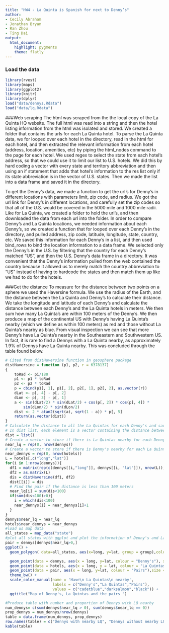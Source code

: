 ```yaml
---
title: "HW4 - La Quinta is Spanish for next to Denny’s"
author:
- Cecily Abraham
- Jonathan Bryan
- Ran Zhou
- Ting Dai
output: 
  html_document: 
    highlight: pygments
    theme: flatly
---
```


### Load the data

```r
library(rvest)
library(maps)
library(ggplot2)
library(knitr)
library(dplyr)
load("data/dennys.Rdata")
load("data/lq.Rdata")
```


###Web scraping
The html was scraped from the the local copy of the La Quinta HQ website. The full html was read into a string and then the hotel listing information from the html was isolated and stored. We created a folder that contains the urls for each La Quinta hotel. To parse the La Quinta data, we for looped over each hotel in the directory, read in the html for each hotel, and then extracted the relevant information from each hotel (address, location, amenities, etc) by piping the html_nodes command to the page for each hotel. We used regex to select the state from each hotel's address, so that we could use it to limit our list to U.S. hotels. We did this by hard coding a vector with every state and territory abbreviation and then using an if statement that adds that hotel's information to the res list only if its state abbreviation is in the vector of U.S. states. Then we made the list into a data frame and saved it in the directory.  
  
To get the Denny's data, we made a function to get the url's for Denny's in different locations with parameters limit, zip code, and radius. We got the url link for Denny's in different locations, and carefully set the zip codes so that all of the U.S. would be covered in the 5000 mile and 1000 mile radii. Like for La Quinta, we created a folder to hold the url's, and then downloaded the data from each url into the folder. In order to compare Denny's and La Quinta locations, we needed information about each Denny's, so we created a function that for looped over each Denny's in the directory, and pulled address, zip code, latitude, longitude, state, country, etc. We saved this information for each Denny's in a list, and then used bind_rows to bind the location information to a data frame. We selected only the Denny's in the U.S. by filtering that the country for each Denny's matched "US", and then the U.S. Denny's data frame in a directory. It was convenient that the Denny's information pulled from the web contained the country because it allowed us to merely match the country abbreviation to "US" instead of having to hardcode the states and then match them up like we had to do for the hotels.



###Get the distance
To measure for the distance between two points on a sphere we used the Haversine formula. We use the radius of the Earth, and the distance between the La Quinta and Denny's to calculate their distance. We take the longitude and latitude of each Denny's and calculate the distance between each Denny's and the La Quinta hotels in meters. We then sum how many La Quinta's are within 100 meters of the Denny's. We then produce a map of the continental US with Denny's having La Quinta's nearby (which we define as within 100 meters) as red and those without La Quinta's nearby as blue. From visual inspection we can see that more Denny's have La Quinta's nearby in the Southeastern and Southwestern US. In fact, it is rare to find a Dennys with a La Quinta nearby, as approximately 1.9% of Dennys have La Quinta nearby. This was concluded through the table found below.


```r
# Cited from distHaversine function in geosphere package
distHaversine = function (p1, p2, r = 6378137) 
{
    toRad <- pi/180
    p1 <- p1 * toRad
    p2 <- p2 * toRad
    p = cbind(p1[, 1], p1[, 2], p2[, 1], p2[, 2], as.vector(r))
    dLat <- p[, 4] - p[, 2]
    dLon <- p[, 3] - p[, 1]
    a <- sin(dLat/2) * sin(dLat/2) + cos(p[, 2]) * cos(p[, 4]) * 
        sin(dLon/2) * sin(dLon/2)
    dist <- 2 * atan2(sqrt(a), sqrt(1 - a)) * p[, 5]
    return(as.vector(dist))
}
# Calculate the distance to all the La Quintas for each Denny's and save it into dist list
# In dist list, each element is a vector containing the distance between current denny's and all the La Quintas
dist = list()
# Create a vector to store if there is La Quintas nearby for each Denny's and append it to the denny's data frame for ploting
near_lq = rep(0, nrow(dennys))
# Create a vector to store if there is Denny's nearby for each La Quintas and append it to the denny's data frame for ploting
near_dennys = rep(0, nrow(hotels))
L = hotels[,c("long","lat")]
for(i in 1:nrow(dennys)){
  df1 = matrix(rep(c(dennys[[i,"long"]], dennys[[i, "lat"]]), nrow(L)), ncol=2, byrow=T)
  df2 = as.matrix(L)
  dis = distHaversine(df1, df2)
  dist[[i]] = dis
  # Find the pair if the distance is less than 100 meters
  near_lq[i] = sum(dis<100)
  if(sum(dis<100)>0){
    i = which(dis<100)
    near_dennys[i] = near_dennys[i]+1
  }
}
dennys$near_lq = near_lq
hotels$near_dennys = near_dennys
#load us map data
all_states = map_data("state")
#plot all states with ggplot and plot the information of Denny's and La Quintas
pair = dennys[dennys$near_lq>0,]
ggplot() + 
  geom_polygon( data=all_states, aes(x=long, y=lat, group = group),colour="white", fill="khaki1" ) +

  geom_point(data = dennys, aes(x = long, y=lat, colour = "Denny's"), size = 0.2) +
  geom_point(data = hotels, aes(x = long, y = lat, colour = "La Quintas"), size = 0.2) +
  geom_point(data = pair, aes(x = long, y=lat, colour = "Pairs"),size = 0.8) +
  theme_bw() +
  scale_color_manual(name = 'Have\n La Quintas\n nearby',
                     labels = c("Denny's","La Quintas","Pairs"),
                     values = c("cadetblue","darksalmon","black")) +
  ggtitle("Map of Denny's, La Quintas and the pairs ") 

#Produce table with number and proportion of Dennys with LQ nearby
num_dennys= c(sum(dennys$near_lq > 0), sum(dennys$near_lq == 0))
prop_dennys = num_dennys/nrow(dennys)
table = data.frame(num_dennys, prop_dennys)
row.names(table) = c("Dennys with nearby LQ", "Dennys without nearby LQ")
kable(table)
```

